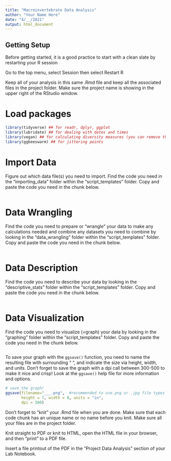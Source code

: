 ```yaml
---
title: "Macroinvertebrate Data Analysis"
author: "Your Name Here"
date: "4/__/2021"
output: html_document
---
```


## Getting Setup 
Before getting started, it is a good practice to start with a clean slate by restarting your R session  

Go to the top menu, select Session then select Restart R  

Keep all of your analysis in this same .Rmd file and keep all the associated files in the project folder. Make sure the project name is showing in the upper right of the RStudio window.


# Load packages


```r

library(tidyverse) ## for readr, dplyr, ggplot
library(lubridate) ## for dealing with dates and times
library(vegan) ## for calculating diversity measures (you can remove this if you are not calculating diversity measures)
library(ggbeeswarm) ## for jittering points

```


# Import Data

Figure out which data file(s) you need to import.  Find the code you need in the "importing_data" folder within the "script_templates" folder.  Copy and paste the code you need in the chunk below. 


```r



```



# Data Wrangling 

Find the code you need to prepare or "wrangle" your data to make any calculations needed and combine any datasets you need to combine by looking in the "data_wrangling" folder within the "script_templates" folder.  Copy and paste the code you need in the chunk below. 


```r



```


# Data Description


Find the code you need to describe your data by looking in the "descriptive_stats" folder within the "script_templates" folder.  Copy and paste the code you need in the chunk below. 


```r



```


# Data Visualization

Find the code you need to visualize (=graph) your data by looking in the "graphing" folder within the "script_templates" folder.  Copy and paste the code you need in the chunk below. 


```r



```


To save your graph with the `ggsave()` function, you need to name the resulting file with surrounding “ “, and indicate the size via height, width, and units. Don't forget to save the graph with a dpi call between 300-500 to make it nice and crisp! Look at the `ggsave()` help file for more information and options.

```r

# save the graph!
ggsave(filename="___.png",  #recommended to use.png or .jpg file types
       height = 7, width = 8, units = "in", 
       dpi = 300)

```


Don't forget to "knit" your .Rmd file when you are done. Make sure that each code chunk has an unique name or no name before you knit.  Make sure all your files are in the project folder.

Knit straight to PDF or knit to HTML, open the HTML file in your browser, and then "print" to a PDF file.

Insert a file printout of the PDF in the "Project Data Analysis" section of your Lab Notebook.
